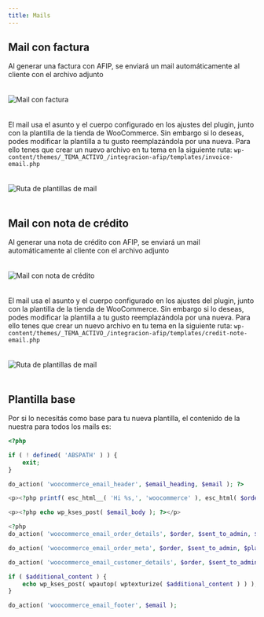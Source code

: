 ```yaml
---
title: Mails
---
```



## Mail con factura

Al generar una factura con AFIP, se enviará un mail automáticamente al cliente con el archivo adjunto

<Image src={invoiceMail} style="margin: 20px auto;" alt="Mail con factura" />

El mail usa el asunto y el cuerpo configurado en los ajustes del plugin, junto con la plantilla de la tienda de WooCommerce. Sin embargo si lo deseas, podes modificar la plantilla a tu gusto reemplazándola por una nueva. Para ello tenes que crear un nuevo archivo en tu tema en la siguiente ruta: `wp-content/themes/_TEMA_ACTIVO_/integracion-afip/templates/invoice-email.php`

<Image src={mailsRoute} style="margin: 20px auto;" alt="Ruta de plantillas de mail" />

## Mail con nota de crédito

Al generar una nota de crédito con AFIP, se enviará un mail automáticamente al cliente con el archivo adjunto

<Image src={creditNoteMail} style="margin: 20px auto;" alt="Mail con nota de crédito" />

El mail usa el asunto y el cuerpo configurado en los ajustes del plugin, junto con la plantilla de la tienda de WooCommerce. Sin embargo si lo deseas, podes modificar la plantilla a tu gusto reemplazándola por una nueva. Para ello tenes que crear un nuevo archivo en tu tema en la siguiente ruta: `wp-content/themes/_TEMA_ACTIVO_/integracion-afip/templates/credit-note-email.php`

<Image src={mailsRoute} style="margin: 20px auto;" alt="Ruta de plantillas de mail" />

## Plantilla base

Por si lo necesitás como base para tu nueva plantilla, el contenido de la nuestra para todos los mails es:

```php
<?php

if ( ! defined( 'ABSPATH' ) ) {
	exit;
}

do_action( 'woocommerce_email_header', $email_heading, $email ); ?>

<p><?php printf( esc_html__( 'Hi %s,', 'woocommerce' ), esc_html( $order->get_billing_first_name() ) ); ?></p>

<p><?php echo wp_kses_post( $email_body ); ?></p>

<?php
do_action( 'woocommerce_email_order_details', $order, $sent_to_admin, $plain_text, $email );

do_action( 'woocommerce_email_order_meta', $order, $sent_to_admin, $plain_text, $email );

do_action( 'woocommerce_email_customer_details', $order, $sent_to_admin, $plain_text, $email );

if ( $additional_content ) {
	echo wp_kses_post( wpautop( wptexturize( $additional_content ) ) );
}

do_action( 'woocommerce_email_footer', $email );
```
